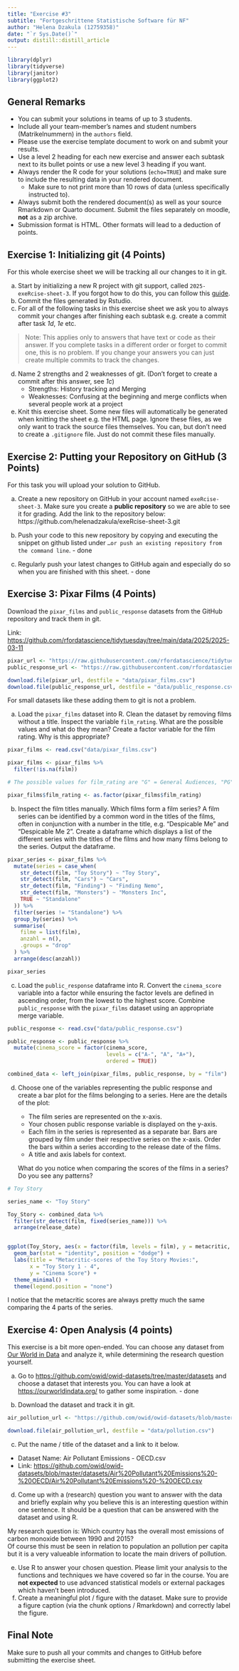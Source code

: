 ```yaml
---
title: "Exercise #3"
subtitle: "Fortgeschrittene Statistische Software für NF"
author: "Helena Dzakula (12759358)"
date: "`r Sys.Date()`"
output: distill::distill_article
---
```


```r

library(dplyr)
library(tidyverse)
library(janitor)
library(ggplot2)

```

## General Remarks

-   You can submit your solutions in teams of up to 3 students.
-   Include all your team-member's names and student numbers
    (Matrikelnummern) in the `authors` field.
-   Please use the exercise template document to work on and submit your
    results.
-   Use a level 2 heading for each new exercise and answer each subtask
    next to its bullet points or use a new level 3 heading if you want.
-   Always render the R code for your solutions (`echo=TRUE`) and make
    sure to include the resulting data in your rendered document.
    -   Make sure to not print more than 10 rows of data (unless
        specifically instructed to).
-   Always submit both the rendered document(s) as well as your source
    Rmarkdown or Quarto document. Submit the files separately on moodle,
    **not** as a zip archive.
-   Submission format is HTML. Other formats will lead to a deduction of
    points.

## Exercise 1: Initializing git (4 Points)

For this whole exercise sheet we will be tracking all our changes to it
in git.

a)  Start by initializing a new R project with git support, called
    `2025-exeRcise-sheet-3`. If you forgot how to do this, you can
    follow this
    [guide](https://malikaihle.github.io/Introduction-RStudio-Git-GitHub/rstudio_project.html).
b)  Commit the files generated by Rstudio.
c)  For all of the following tasks in this exercise sheet we ask you to
    always commit your changes after finishing each subtask e.g. create
    a commit after task *1d*, *1e* etc.

> Note: This applies only to answers that have text or code as their
> answer. If you complete tasks in a different order or forget to commit
> one, this is no problem. If you change your answers you can just
> create multiple commits to track the changes.

d)  Name 2 strengths and 2 weaknesses of git. (Don't forget to create a
    commit after this answer, see *1c*)
    - Strengths: History tracking and Merging  
    - Weaknesses: Confusing at the beginning and merge conflicts when several people work at a project  
    
e)  Knit this exercise sheet. Some new files will automatically be
    generated when knitting the sheet e.g. the HTML page. Ignore these
    files, as we only want to track the source files themselves. You
    can, but don't need to create a `.gitignore` file. Just do not
    commit these files manually.

## Exercise 2: Putting your Repository on GitHub (3 Points)

For this task you will upload your solution to GitHub.

a)  Create a new repository on GitHub in your account named
    `exeRcise-sheet-3`. Make sure you create a **public repository** so
    we are able to see it for grading. Add the link to the repository
    below:  
    https://github.com/helenadzakula/exeRcise-sheet-3.git  
    
b)  Push your code to this new repository by copying and executing the
    snippet on github listed under
    `…or push an existing repository from the command line`. - done
    
c)  Regularly push your latest changes to GitHub again and especially do
    so when you are finished with this sheet. - done

## Exercise 3: Pixar Films (4 Points)

Download the `pixar_films` and `public_response` datasets from the
GitHub repository and track them in git.

Link:
<https://github.com/rfordatascience/tidytuesday/tree/main/data/2025/2025-03-11>

```r

pixar_url <- "https://raw.githubusercontent.com/rfordatascience/tidytuesday/main/data/2025/2025-03-11/pixar_films.csv"
public_response_url <- "https://raw.githubusercontent.com/rfordatascience/tidytuesday/main/data/2025/2025-03-11/public_response.csv"

download.file(pixar_url, destfile = "data/pixar_films.csv")
download.file(public_response_url, destfile = "data/public_response.csv")

```

For small datasets like these adding them to git is not a problem.

a)  Load the `pixar_films` dataset into R. Clean the dataset by removing
    films without a title. Inspect the variable `film_rating`. What are
    the possible values and what do they mean? Create a factor variable
    for the film rating. Why is this appropriate?
    
```r

pixar_films <- read.csv("data/pixar_films.csv")

pixar_films <- pixar_films %>% 
  filter(!is.na(film))

# The possible values for film_rating are "G" = General Audiences, "PG" - Parental Guidance Suggested and "N/A". Because of that, it is clear that these are different categories and can be treated as a faktor variable

pixar_films$film_rating <- as.factor(pixar_films$film_rating)

```

<!-- -->

b)  Inspect the film titles manually. Which films form a film series? A
    film series can be identified by a common word in the titles of the
    films, often in conjunction with a number in the title,
    e.g. "Despicable Me" and "Despicable Me 2". Create a dataframe which
    displays a list of the different series with the titles of the films
    and how many films belong to the series. Output the dataframe.
    
```r

pixar_series <- pixar_films %>%
  mutate(series = case_when(
    str_detect(film, "Toy Story") ~ "Toy Story",
    str_detect(film, "Cars") ~ "Cars",
    str_detect(film, "Finding") ~ "Finding Nemo",
    str_detect(film, "Monsters") ~ "Monsters Inc",
    TRUE ~ "Standalone"
  )) %>%
  filter(series != "Standalone") %>%
  group_by(series) %>%
  summarise(
    filme = list(film),
    anzahl = n(),
    .groups = "drop"
  ) %>%
  arrange(desc(anzahl))

pixar_series

```

c)  Load the `public_response` dataframe into R. Convert the
    `cinema_score` variable into a factor while ensuring the factor
    levels are defined in ascending order, from the lowest to the
    highest score. Combine `public_response` with the `pixar_films`
    dataset using an appropriate merge variable.

```r

public_response <- read.csv("data/public_response.csv")

public_response <- public_response %>%
  mutate(cinema_score = factor(cinema_score, 
                               levels = c("A-", "A", "A+"), 
                               ordered = TRUE))

combined_data <- left_join(pixar_films, public_response, by = "film")

```


d)  Choose one of the variables representing the public response and
    create a bar plot for the films belonging to a series. Here are the
    details of the plot:

    -   The film series are represented on the x-axis.
    -   Your chosen public response variable is displayed on the y-axis.
    -   Each film in the series is represented as a separate bar. Bars
        are grouped by film under their respective series on the x-axis.
        Order the bars within a series according to the release date of
        the films.
    -   A title and axis labels for context.

    What do you notice when comparing the scores of the films in a
    series? Do you see any patterns?
    
```r

# Toy Story

series_name <- "Toy Story"

Toy_Story <- combined_data %>%
  filter(str_detect(film, fixed(series_name))) %>%
  arrange(release_date)


ggplot(Toy_Story, aes(x = factor(film, levels = film), y = metacritic, fill = film)) +
  geom_bar(stat = "identity", position = "dodge") +
  labs(title = "Metacritic-scores of the Toy Story Movies:",
       x = "Toy Story 1 - 4",
       y = "Cinema Score") +
  theme_minimal() +
  theme(legend.position = "none")

```
I notice that the metacritic scores are always pretty much the same comparing the 4 parts of the series.


## Exercise 4: Open Analysis (4 points)

This exercise is a bit more open-ended. You can choose any dataset from
[Our World in Data](https://ourworldindata.org/) and analyze it, while
determining the research question yourself.

a)  Go to <https://github.com/owid/owid-datasets/tree/master/datasets>
    and choose a dataset that interests you. You can have a look at
    <https://ourworldindata.org/> to gather some inspiration. - done
    
b)  Download the dataset and track it in git.

```r

air_pollution_url <- "https://github.com/owid/owid-datasets/blob/master/datasets/Air%20Pollutant%20Emissions%20-%20OECD/Air%20Pollutant%20Emissions%20-%20OECD.csv"

download.file(air_pollution_url, destfile = "data/pollution.csv")

```

c)  Put the name / title of the dataset and a link to it below.

-   Dataset Name: Air Pollutant Emissions - OECD.csv
-   Link: <https://github.com/owid/owid-datasets/blob/master/datasets/Air%20Pollutant%20Emissions%20-%20OECD/Air%20Pollutant%20Emissions%20-%20OECD.csv>

d)  Come up with a (research) question you want to answer with the data
    and briefly explain why you believe this is an interesting question
    within one sentence. It should be a question that can be answered
    with the dataset and using R.
    
My research question is: Which country has the overall most emissions of carbon monoxide between 1990 and 2015? <br>
Of course this must be seen in relation to population an pollution per capita but it is a very valueable information to locate the main drivers of pollution.

e)  Use R to answer your chosen question. Please limit your analysis to
    the functions and techniques we have covered so far in the course.
    You are **not expected** to use advanced statistical models or
    external packages which haven't been introduced.
f)  Create a meaningful plot / figure with the dataset. Make sure to
    provide a figure caption (via the chunk options / Rmarkdown) and
    correctly label the figure.

## Final Note

Make sure to push all your commits and changes to GitHub before
submitting the exercise sheet.
